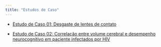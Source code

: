 ```yaml
---
title: "Estudos de Caso"
---
```


-   [Estudo de Caso 01: Desgaste de lentes de contato](estudos_de_casos/estudo01.html "Estudo de caso 01"){aria-label="Estudo de caso 01"}

-   [Estudo de Caso 02: Correlação entre volume cerebral e desempenho neurocognitivo em paciente infectados por HIV](estudos_de_casos/estudo02.html "Estudo de caso 02"){aria-label="Estudo de caso 02"}


